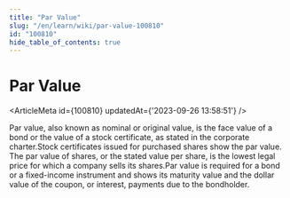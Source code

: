```yaml
---
title: "Par Value"
slug: "/en/learn/wiki/par-value-100810"
id: "100810"
hide_table_of_contents: true
---
```



# Par Value

<ArticleMeta id={100810} updatedAt={'2023-09-26 13:58:51'} />
<div className='border-solid border-b border-t-0 my-4 border-[var(--ifm-color-gray-300)]' />

Par value, also known as nominal or original value, is the face value of a bond or the value of a stock certificate, as stated in the corporate charter.Stock certificates issued for purchased shares show the par value. The par value of shares, or the stated value per share, is the lowest legal price for which a company sells its shares.Par value is required for a bond or a fixed-income instrument and shows its maturity value and the dollar value of the coupon, or interest, payments due to the bondholder.
